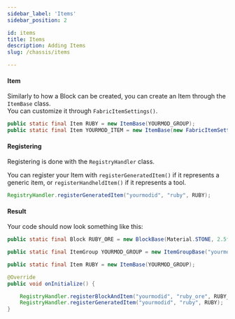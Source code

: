 ```yaml
---
sidebar_label: 'Items'
sidebar_position: 2

id: items
title: Items
description: Adding Items
slug: /chassis/items

---
```


#### Item

Similarly to how a Block can be created, you can create an Item through the `ItemBase` class.  
You can customize it through `FabricItemSettings()`.

```java
public static final Item RUBY = new ItemBase(YOURMOD_GROUP);
public static final Item YOURMOD_ITEM = new ItemBase(new FabricItemSettings());
```

#### Registering

Registering is done with the `RegistryHandler` class.

You can register your Item with `registerGeneratedItem()` if it represents a generic item, or `registerHandheldItem()` if it represents a tool.

```java
RegistryHandler.registerGeneratedItem("yourmodid", "ruby", RUBY);
```

#### Result

Your code should now look something like this:

```java title="MyMod.java"
public static final Block RUBY_ORE = new BlockBase(Material.STONE, 2.5f, 7.0f, BlockSoundGroup.STONE);

public static final ItemGroup YOURMOD_GROUP = new ItemGroupBase("yourmodid", "itemgroup", RUBY_ORE).group;

public static final Item RUBY = new ItemBase(YOURMOD_GROUP);

@Override
public void onInitialize() {

    RegistryHandler.registerBlockAndItem("yourmodid", "ruby_ore", RUBY_ORE, YOURMOD_GROUP);
    RegistryHandler.registerGeneratedItem("yourmodid", "ruby", RUBY);
}
```